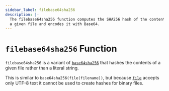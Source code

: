```yaml
---
sidebar_label: filebase64sha256
description: |-
  The filebase64sha256 function computes the SHA256 hash of the contents of
  a given file and encodes it with Base64.
---
```


# `filebase64sha256` Function

`filebase64sha256` is a variant of [`base64sha256`](/docs/language/functions/base64sha256)
that hashes the contents of a given file rather than a literal string.

This is similar to `base64sha256(file(filename))`, but
because [`file`](/docs/language/functions/file) accepts only UTF-8 text it cannot be used to
create hashes for binary files.
